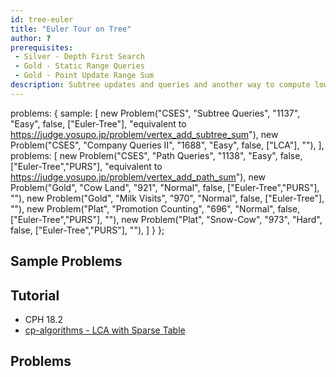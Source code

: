 ```yaml
---
id: tree-euler
title: "Euler Tour on Tree"
author: ?
prerequisites: 
 - Silver - Depth First Search
 - Gold - Static Range Queries
 - Gold - Point Update Range Sum
description: Subtree updates and queries and another way to compute lowest common ancestors.
---
```



  problems: {
    sample: [
      new Problem("CSES", "Subtree Queries", "1137", "Easy", false, ["Euler-Tree"], "equivalent to https://judge.yosupo.jp/problem/vertex_add_subtree_sum"),
      new Problem("CSES", "Company Queries II", "1688", "Easy", false, ["LCA"], ""),
    ],
    problems: [
      new Problem("CSES", "Path Queries", "1138", "Easy", false, ["Euler-Tree","PURS"], "equivalent to https://judge.yosupo.jp/problem/vertex_add_path_sum"),
      new Problem("Gold", "Cow Land", "921", "Normal", false, ["Euler-Tree","PURS"], ""),
      new Problem("Gold", "Milk Visits", "970", "Normal", false, ["Euler-Tree"], ""),
      new Problem("Plat", "Promotion Counting", "696", "Normal", false, ["Euler-Tree","PURS"], ""),
      new Problem("Plat", "Snow-Cow", "973", "Hard", false, ["Euler-Tree","PURS"], ""),
    ]
  }
};

## Sample Problems

<problems-list problems={metadata.problems.sample} />

## Tutorial

  - CPH 18.2
  - [cp-algorithms - LCA with Sparse Table](https://cp-algorithms.com/graph/lca.html)

## Problems

<problems-list problems={metadata.problems.problems} />